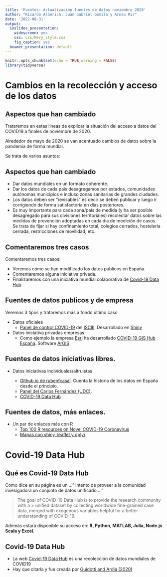 ```yaml
---
title: 'Fuentes: Actualización fuentes de datos noviembre 2020'
author: "Ricardo Alberich, Juan Gabriel Gomila y Arnau Mir"
date: '2022-08-31'
output:
  ioslides_presentation:
    widescreen: yes
    css: css/Mery_style.css
    fig_caption: yes
  beamer_presentation: default
---
```


```r
knitr::opts_chunk$set(echo = TRUE,warning = FALSE)
library(tidyverse)
```

# Cambios en la recolección y acceso de los datos

## Aspectos que han cambiado 

Trataremos en estas lineas de explicar la situación del acceso a datos del COVID19 a finales de noviembre de 2020.

Alrededor de mayo de 2020 se van acentuado cambios de datos sobre la pandemia de  forma mundial.

Se trata de varios asuntos:

## Aspectos que han cambiado 

* Dar datos mundiales en un formato coherente.
* Dar los datos  de cada país desagregamos por estados, comunidades autónomas municipios e incluso  zonas sanitarias de grandes ciudades.
* Los datos deben ser "revisables" es decir se deben publicar y luego ir corrigiendo de forma satisfactoria en días posteriores.
* Es muy importante para cada zona/país de medida (y  ha ser posible desagregado para sus divisiones territoriales) recolectar datos sobre las medidas de prevención adoptadas en cada día de medición de casos. Se trata de fijar si hay confinamiento total, colegios cerrados, hostelería cerrada, restricciones de movilidad, etc.

## Comentaremos tres casos

Comentaremos tres casos:

* Veremos cómo se  han modificado los datos públicos en España.
* Comentaremos alguna iniciativa privada.
* Finalizaremos con una iniciativa mundial colaborativa de  [Covid-19 Data Hub](https://covid19datahub.io/index.html).

## Fuentes de datos publicos  y de empresa

Veremos  3 tipos  y trataremos más a fondo último caso

* Datos oficiales
  * [Panel de control COVID-19](https://cnecovid.isciii.es/covid19/) del [ISCIII](https://www.isciii.es/Paginas/Inicio.aspx). Desarrollado en [Shiny](https://shiny.rstudio.com/)
  
* Datos iniciativa privadas empresas
   * Como  ejemplo la empresa [Esri](https://www.esri.com/en-us/home)  ha desarrollado [COVID-19 GIS Hub España](https://covid19esrispain-sitesesrispain.hub.arcgis.com). Software [ArGIS](https://es.wikipedia.org/wiki/ArcGIS)

## Fuentes de datos iniciativas libres.
  
* Datos iniciativas  individuales/altruistas

  * [Github.io de rubenfcasal](https://rubenfcasal.github.io/COVID-19/#enlaces). Cuenta la historia de los datos en España desde el principio.
  * [Panel del Carlos Fernández (UDC)](https://covid19.citic.udc.es/).
  * [COVID-19 Data Hub](https://covid19datahub.io/index.html)

## Fuentes de datos, más enlaces.

* Un par de enlaces más  con R
  * [Top 100 R resources on Novel COVID-19 Coronavirus](https://www.statsandr.com/blog/top-r-resources-on-covid-19-coronavirus/)
  * [Mapas con shiny, leaflet y dplyr](http://r-posts.com/covid-19-interactive-map-using-r-with-shiny-leaflet-and-dplyr/)

# Covid-19 Data Hub

## Qué es Covid-19 Data Hub

Como dice en su página  es un ..." intento de  proveer a la comunidad invesigadora un  conjunto de datos unificado...."

> The goal of COVID-19 Data Hub is to provide the research community with a > unified dataset by collecting worldwide fine-grained case data, merged with
> exogenous variables helpful for a better understanding of COVID-19.

Además estará disponible su acceso en: **R, Python, MATLAB, Julia, Node.js Scala y Excel**. 

## Covid-19 Data Hub

* La web [Covid-19 Data Hub](https://covid19datahub.io/index.html) es una recolección de datos mundiales de COVID19
* Hay que citarla y fue creada por [Guidotti and Ardia (2020)](https://joss.theoj.org/papers/10.21105/joss.02376) 

